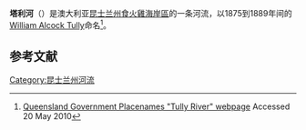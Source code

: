 {{Infobox River

  | river_name      = Tully River<br>塔利河
  | image_name      = Tully river.jpg
  | image_size      = 200px
  | caption         = 
  | origin          = [[大分水岭|大分水岭]]
  | mouth           = 太平洋
  | basin_countries = 澳大利亚
  | length          = 
  | elevation       = 
  | mouth_elevation = 
  | discharge       = 
  | watershed       = 1650 km² <ref>{{cite web |url=http://www.anra.gov.au/topics/land/carbon/qld/basin-tully-river.html |title=Landscape: carbon, nutrients, water and productivity - Tully River |accessdate=2008-05-13 |work=Australian Natural Resources Atlas |deadurl=yes |archiveurl=https://web.archive.org/web/20080805063525/http://www.anra.gov.au/topics/land/carbon/qld/basin-tully-river.html |archivedate=2008-08-05 }}</ref>
}}
'''塔利河'''（{{lang-en|Tully River}}）是澳大利亚[[昆士兰州|昆士兰州]][[食火雞海岸區政府|食火雞海岸區]]的一条河流，以1875到1889年间的{{le|昆士兰州测绘局长|Surveyor General of Queensland}}[[William_Alcock_Tully|William Alcock Tully]]命名<ref name="QldPlacenames">[http://www.derm.qld.gov.au/property/placenames/detail.php?id=35305 Queensland Government Placenames "Tully River" webpage]{{dead link|date=2017年12月 |bot=InternetArchiveBot |fix-attempted=yes }} Accessed 20 May 2010</ref>。
==参考文献==
{{reflist}}


{{coord|18|01|S|146|03|E|display=title|region:AU_type:river_source:GNS-enwiki}}

[[Category:昆士兰州河流|Category:昆士兰州河流]]